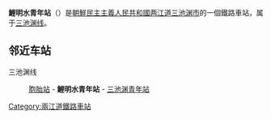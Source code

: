 {{朝鮮半島車站資訊
|公司色 = blue
|文字色 = 
|站名 = 鯉明水青年站
|圖片 = 
|pxl = 
|圖片說明 =
|前一站 = [[胞胎站|胞胎]]
|前一站距離 = 
|後一站距離 = 
|後一站 = [[三池渊青年站|三池渊青年]]
|所屬路線 = [[三池渊线|三池渊线]]
|距離 = 
|起點站 = [[渭渊站|渭渊]]
|諺文 = 리명수청년역
|朝鮮漢字 = 鯉明水靑年驛
|文觀部式 = 
|馬-賴式 = Rimyŏngsu Ch'ŏngnyŏn-yŏk
|副站名 = 
|車站編號 = 
|停站路線數 = 
|所屬公司 = [[朝鮮民主主義人民共和國鐵道省|朝鮮民主主義人民共和國鐵道省]]
|所在地 =[[两江道|两江道]][[三池渊市|三池渊市]]
|車站構造 = 地面车站
|月台配置 = 
|啟用年月日 =
|廢站年月日 = 
|上下車人次 = 
|統計年度 = 
|轉車 = 
|備註 = 
|全寬備註 = 
}}

'''鯉明水青年站'''（{{lang-ko|리명수청년역}}）是[[朝鮮民主主義人民共和國|朝鮮民主主義人民共和國]][[两江道|两江道]][[三池渊市|三池渊市]]的一個鐵路車站，属于[[三池渊线|三池渊线]]。

==邻近车站==
三池渊线
:[[胞胎站|胞胎站]] - '''鯉明水青年站''' - [[三池渊青年站|三池渊青年站]]

{{朝鲜铁路小作品}}

{{三池渊线}}

[[Category:兩江道鐵路車站|Category:兩江道鐵路車站]]
